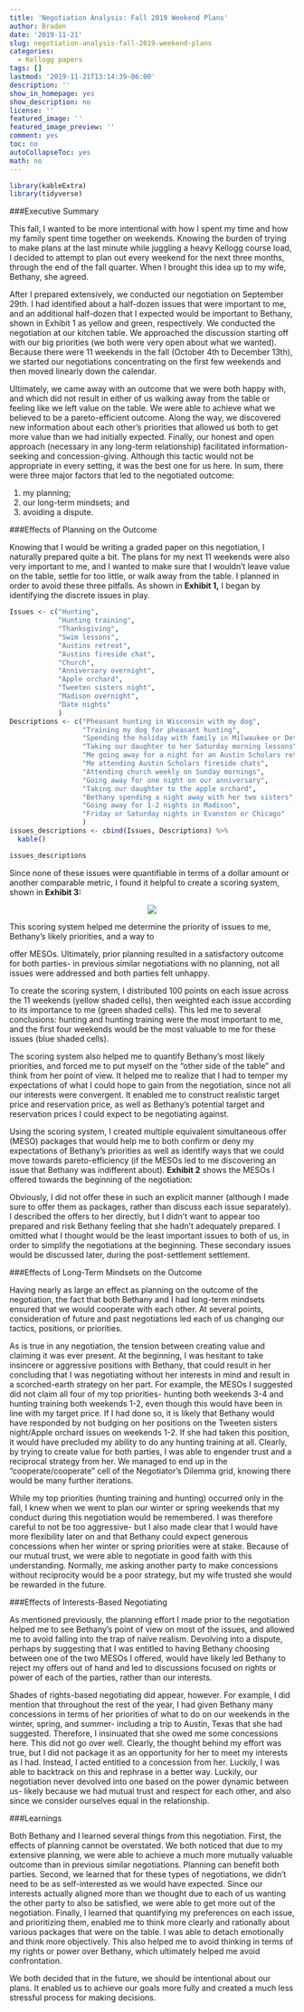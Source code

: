```yaml
---
title: 'Negotiation Analysis: Fall 2019 Weekend Plans'
author: Braden
date: '2019-11-21'
slug: negotiation-analysis-fall-2019-weekend-plans
categories:
  - Kellogg papers
tags: []
lastmod: '2019-11-21T13:14:39-06:00'
description: ''
show_in_homepage: yes
show_description: no
license: ''
featured_image: ''
featured_image_preview: ''
comment: yes
toc: no
autoCollapseToc: yes
math: no
---
```

```r
library(kableExtra)
library(tidyverse)
```
<!--more-->

###Executive Summary

This fall, I wanted to be more intentional with how I spent my time and how my family spent time together on weekends. Knowing the burden of trying to make plans at the last minute while juggling a heavy Kellogg course load, I decided to attempt to plan out every weekend for the next three months, through the end of the fall quarter. When I brought this idea up to my wife, Bethany, she agreed.  

After I prepared extensively, we conducted our negotiation on September 29th. I had identified about a half-dozen issues that were important to me, and an additional half-dozen that I expected would be important to Bethany, shown in Exhibit 1 as yellow and green, respectively. We conducted the negotiation at our kitchen table. We approached the discussion starting off with our big priorities (we both were very open about what we wanted). Because there were 11 weekends in the fall (October 4th to December 13th), we started our negotiations concentrating on the first few weekends and then moved linearly down the calendar.  

Ultimately, we came away with an outcome that we were both happy with, and which did not result in either of us walking away from the table or feeling like we left value on the table. We were able to achieve what we believed to be a pareto-efficient outcome. Along the way, we discovered new information about each other’s priorities that allowed us both to get more value than we had initially expected. Finally, our honest and open approach (necessary in any long-term relationship) facilitated information-seeking and concession-giving. Although this tactic would not be appropriate in every setting, it was the best one for us here. In sum, there were three major factors that led to the negotiated outcome:  

1. my planning;  
2. our long-term mindsets; and  
3. avoiding a dispute. 

###Effects of Planning on the Outcome

Knowing that I would be writing a graded paper on this negotiation, I naturally prepared quite a bit. The plans for my next 11 weekends were also very important to me, and I wanted to make sure that I wouldn’t leave value on the table, settle for too little, or walk away from the table. I planned in order to avoid these three pitfalls. As shown in **Exhibit 1,** I began by identifying the discrete issues in play. 

```r
Issues <- c("Hunting",
            "Hunting training",
            "Thanksgiving",
            "Swim lessons",
            "Austins retreat",
            "Austins fireside chat",
            "Church",
            "Anniversary overnight",
            "Apple orchard",
            "Tweeten sisters night",
            "Madison overnight",
            "Date nights"
            )
Descriptions <- c("Pheasant hunting in Wisconsin with my dog",
                  "Training my dog for pheasant hunting",
                  "Spending the holiday with family in Milwaukee or Detroit",
                  "Taking our daughter to her Saturday morning lessons",
                  "Me going away for a night for an Austin Scholars retreat",
                  "Me attending Austin Scholars fireside chats",
                  "Attending church weekly on Sunday mornings",
                  "Going away for one night on our anniversary",
                  "Taking our daughter to the apple orchard",
                  "Bethany spending a night away with her two sisters",
                  "Going away for 1-2 nights in Madison",
                  "Friday or Saturday nights in Evanston or Chicago"
                  )
issues_descriptions <- cbind(Issues, Descriptions) %>%
  kable()

issues_descriptions

```

Since none of these issues were quantifiable in terms of a dollar amount or another comparable metric, I found it helpful to create a scoring system, shown in **Exhibit 3:** 

<center>

![](/posts/2019-11-21-negotiation-analysis-fall-2019-weekend-plans_files/negotiations-exhibit-3.png)

</center>

This scoring system helped me determine the priority of issues to me, Bethany’s likely priorities, and a way to 

offer MESOs. Ultimately, prior planning resulted in a satisfactory outcome for both parties- in previous similar negotiations with no planning, not all issues were addressed and both parties felt unhappy.  

To create the scoring system, I distributed 100 points on each issue across the 11 weekends (yellow shaded cells), then weighted each issue according to its importance to me (green shaded cells). This led me to several conclusions: hunting and hunting training were the most important to me, and the first four weekends would be the most valuable to me for these issues (blue shaded cells).

The scoring system also helped me to quantify Bethany’s most likely priorities, and forced me to put myself on the “other side of the table” and think from her point of view. It helped me to realize that I had to temper my expectations of what I could hope to gain from the negotiation, since not all our interests were convergent. It enabled me to construct realistic target price and reservation price, as well as Bethany’s potential target and reservation prices I could expect to be negotiating against.

Using the scoring system, I created multiple equivalent simultaneous offer (MESO) packages that would help me to both confirm or deny my expectations of Bethany’s priorities as well as identify ways that we could move towards pareto-efficiency (if the MESOs led to me discovering an issue that Bethany was indifferent about). **Exhibit 2** shows the MESOs I offered towards the beginning of the negotiation:  

<center>



</center>


Obviously, I did not offer these in such an explicit manner (although I made sure to offer them as packages, rather than discuss each issue separately). I described the offers to her directly, but I didn’t want to appear too prepared and risk Bethany feeling that she hadn’t adequately prepared. I omitted what I thought would be the least important issues to both of us, in order to simplify the negotiations at the beginning. These secondary issues would be discussed later, during the post-settlement settlement.

###Effects of Long-Term Mindsets on the Outcome

Having nearly as large an effect as planning on the outcome of the negotiation, the fact that both Bethany and I had long-term mindsets ensured that we would cooperate with each other. At several points, consideration of future and past negotiations led each of us changing our tactics, positions, or priorities.

As is true in any negotiation, the tension between creating value and claiming it was ever present. At the beginning, I was hesitant to take insincere or aggressive positions with Bethany, that could result in her concluding that I was negotiating without her interests in mind and result in a scorched-earth strategy on her part. For example, the MESOs I suggested did not claim all four of my top priorities- hunting both weekends 3-4 and hunting training both weekends 1-2, even though this would have been in line with my target price. If I had done so, it is likely that Bethany would have responded by not budging on her positions on the Tweeten sisters night/Apple orchard issues on weekends 1-2. If she had taken this position, it would have precluded my ability to do any hunting training at all. Clearly, by trying to create value for both parties, I was able to engender trust and a reciprocal strategy from her. We managed to end up in the “cooperate/cooperate” cell of the Negotiator’s Dilemma grid, knowing there would be many further iterations.

While my top priorities (hunting training and hunting) occurred only in the fall, I knew when we went to plan our winter or spring weekends that my conduct during this negotiation would be remembered. I was therefore careful to not be too aggressive- but I also made clear that I would have more flexibility later on and that Bethany could expect generous concessions when her winter or spring priorities were at stake. Because of our mutual trust, we were able to negotiate in good faith with this understanding. Normally, me asking another party to make concessions without reciprocity would be a poor strategy, but my wife trusted she would be rewarded in the future.

###Effects of Interests-Based Negotiating

As mentioned previously, the planning effort I made prior to the negotiation helped me to see Bethany’s point of view on most of the issues, and allowed me to avoid falling into the trap of naïve realism.  Devolving into a dispute, perhaps by suggesting that I was entitled to having Bethany choosing between one of the two MESOs I offered, would have likely led Bethany to reject my offers out of hand and led to discussions focused on rights or power of each of the parties, rather than our interests.

Shades of rights-based negotiating did appear, however. For example, I did mention that throughout the rest of the year, I had given Bethany many concessions in terms of her priorities of what to do on our weekends in the winter, spring, and summer- including a trip to Austin, Texas that she had suggested. Therefore, I insinuated that she owed me some concessions here. This did not go over well. Clearly, the thought behind my effort was true, but I did not package it as an opportunity for her to meet my interests as I had. Instead, I acted entitled to a concession from her. Luckily, I was able to backtrack on this and rephrase in a better way. Luckily, our negotiation never devolved into one based on the power dynamic between us- likely because we had mutual trust and respect for each other, and also since we consider ourselves equal in the relationship.

###Learnings

Both Bethany and I learned several things from this negotiation. First, the effects of planning cannot be overstated. We both noticed that due to my extensive planning, we were able to achieve a much more mutually valuable outcome than in previous similar negotiations. Planning can benefit both parties. Second, we learned that for these types of negotiations, we didn’t need to be as self-interested as we would have expected. Since our interests actually aligned more than we thought due to each of us wanting the other party to also be satisfied, we were able to get more out of the negotiation. Finally, I learned that quantifying my preferences on each issue, and prioritizing them, enabled me to think more clearly and rationally about various packages that were on the table. I was able to detach emotionally and think more objectively. This also helped me to avoid thinking in terms of my rights or power over Bethany, which ultimately helped me avoid confrontation.

We both decided that in the future, we should be intentional about our plans. It enabled us to achieve our goals more fully and created a much less stressful process for making decisions.